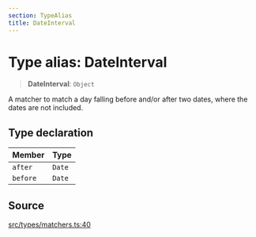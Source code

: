 ```yaml
---
section: TypeAlias
title: DateInterval
---
```


# Type alias: DateInterval

> **DateInterval**: `Object`

A matcher to match a day falling before and/or after two dates, where the
dates are not included.

## Type declaration

| Member | Type |
| :------ | :------ |
| `after` | `Date` |
| `before` | `Date` |

## Source

[src/types/matchers.ts:40](https://github.com/gpbl/react-day-picker/blob/45cca307e/src/types/matchers.ts#L40)
